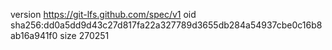 version https://git-lfs.github.com/spec/v1
oid sha256:dd0a5dd9d43c27d817fa22a327789d3655db284a54937cbe0c16b8ab16a941f0
size 270251
